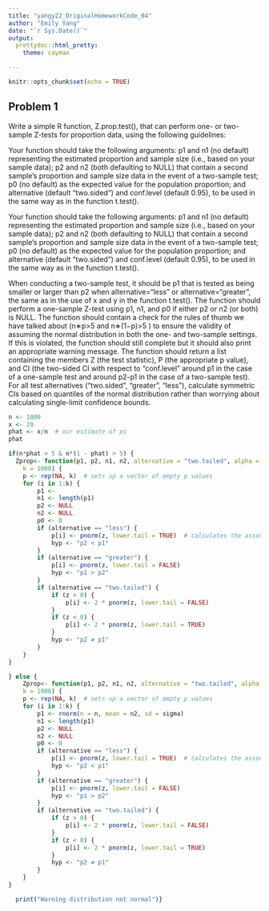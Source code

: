 ```yaml
---
title: "yangy22_OriginalHomeworkCode_04"
author: "Emily Yang"
date: "`r Sys.Date()`"
output: 
  prettydoc::html_pretty:
    theme: cayman

---
```


```r
knitr::opts_chunk$set(echo = TRUE)
```
## Problem 1

Write a simple R function, Z.prop.test(), that can perform one- or two-sample Z-tests for proportion data, using the following guidelines:

Your function should take the following arguments: p1 and n1 (no default) representing the estimated proportion and sample size (i.e., based on your sample data); p2 and n2 (both defaulting to NULL) that contain a second sample’s proportion and sample size data in the event of a two-sample test; p0 (no default) as the expected value for the population proportion; and alternative (default “two.sided”) and conf.level (default 0.95), to be used in the same way as in the function t.test().

Your function should take the following arguments: p1 and n1 (no default) representing the estimated proportion and sample size (i.e., based on your sample data); p2 and n2 (both defaulting to NULL) that contain a second sample’s proportion and sample size data in the event of a two-sample test; p0 (no default) as the expected value for the population proportion; and alternative (default “two.sided”) and conf.level (default 0.95), to be used in the same way as in the function t.test().

When conducting a two-sample test, it should be p1 that is tested as being smaller or larger than p2 when alternative=“less” or alternative=“greater”, the same as in the use of x and y in the function t.test().
The function should perform a one-sample Z-test using p1, n1, and p0 if either p2 or n2 (or both) is NULL.
The function should contain a check for the rules of thumb we have talked about (n∗p>5
 and n∗(1−p)>5
) to ensure the validity of assuming the normal distribution in both the one- and two-sample settings. If this is violated, the function should still complete but it should also print an appropriate warning message.
The function should return a list containing the members Z (the test statistic), P (the appropriate p value), and CI (the two-sided CI with respect to “conf.level” around p1 in the case of a one-sample test and around p2-p1 in the case of a two-sample test). For all test alternatives (“two.sided”, “greater”, “less”), calculate symmetric CIs based on quantiles of the normal distribution rather than worrying about calculating single-limit confidence bounds.
```r

n <- 1000
x <- 20
phat <- x/n  # our estimate of pi
phat

if(n*phat > 5 & n*(1 - phat) > 5) {
  Zprop<- function(p1, p2, n1, n2, alternative = "two.tailed", alpha = 0.05,
    k = 1000) {
    p <- rep(NA, k)  # sets up a vector of empty p values
    for (i in 1:k) {
        p1 <- 
        n1 <- length(p1)
        p2 <- NULL
        n2 <- NULL
        p0 <- 0
        if (alternative == "less") {
            p[i] <- pnorm(z, lower.tail = TRUE)  # calculates the associated p value
            hyp <- "p2 < p1"
        }
        if (alternative == "greater") {
            p[i] <- pnorm(z, lower.tail = FALSE)
            hyp <- "p1 > p2"
        }
        if (alternative == "two.tailed") {
            if (z > 0) {
                p[i] <- 2 * pnorm(z, lower.tail = FALSE)
            }
            if (z < 0) {
                p[i] <- 2 * pnorm(z, lower.tail = TRUE)
            }
            hyp <- "p2 ≠ p1"
        }
    }
}

} else {
    Zprop<- function(p1, p2, n1, n2, alternative = "two.tailed", alpha = 0.05,
    k = 1000) {
    p <- rep(NA, k)  # sets up a vector of empty p values
    for (i in 1:k) {
        p1 <- rnorm(n = n, mean = n2, sd = sigma)
        n1 <- length(p1)
        p2 <- NULL
        n2 <- NULL
        p0 <- 0
        if (alternative == "less") {
            p[i] <- pnorm(z, lower.tail = TRUE)  # calculates the associated p value
            hyp <- "p2 < p1"
        }
        if (alternative == "greater") {
            p[i] <- pnorm(z, lower.tail = FALSE)
            hyp <- "p1 > p2"
        }
        if (alternative == "two.tailed") {
            if (z > 0) {
                p[i] <- 2 * pnorm(z, lower.tail = FALSE)
            }
            if (z < 0) {
                p[i] <- 2 * pnorm(z, lower.tail = TRUE)
            }
            hyp <- "p2 ≠ p1"
        }
    }
}

  print("Warning distribution not normal")}

```